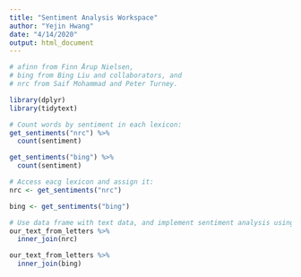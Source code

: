 ```yaml
---
title: "Sentiment Analysis Workspace"
author: "Yejin Hwang"
date: "4/14/2020"
output: html_document
---
```


```r
# afinn from Finn Årup Nielsen,
# bing from Bing Liu and collaborators, and
# nrc from Saif Mohammad and Peter Turney.

library(dplyr)
library(tidytext)

# Count words by sentiment in each lexicon:
get_sentiments("nrc") %>%
  count(sentiment) 

get_sentiments("bing") %>% 
  count(sentiment)

# Access eacg lexicon and assign it:
nrc <- get_sentiments("nrc")

bing <- get_sentiments("bing")

# Use data frame with text data, and implement sentiment analysis using inner joint
our_text_from_letters %>%
  inner_join(nrc)

our_text_from_letters %>%
  inner_join(bing)
```

